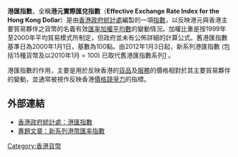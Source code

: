 '''港匯指數'''，全稱'''港元實際匯兌指數'''（'''Effective Exchange Rate Index for the Hong Kong Dollar'''）是由[[香港|香港]][[政府統計處|政府統計處]]編製的一項[[指數|指數]]，以反映港元與香港主要貿易夥伴之貨幣的名義有效[[匯率|匯率]][[加權|加權]][[平均數|平均數]]的變動情況。加權比重是按1999年至2000年平均貿易模式所制定，但政府並未有公佈詳細的計算公式。舊港匯指數基準日為2000年1月1日，基數為100點。由2012年1月3日起，新系列港匯指數 (包括15種貨幣及以2010年1月 = 100) 已取代舊港匯指數系列[http://www.censtatd.gov.hk/hkstat/sub/sp110_tc.jsp?subjectID=110&tableID=125&Id=0&productType=8] {{Wayback|url=http://www.censtatd.gov.hk/hkstat/sub/sp110_tc.jsp?subjectID=110&tableID=125&Id=0&productType=8 |date=20160306092743 }}。

港匯指數的作用，主要是用於反映香港的[[貨品|貨品]]及[[服務|服務]]的價格相對於其主要貿易夥伴的變動，並通常被視作反映香港[[價格競爭力|價格競爭力]]的指標。

==外部連結==
*[http://www.censtatd.gov.hk/hong_kong_statistics/statistical_tables/index_tc.jsp?subjectID=9&tableID=125 香港政府統計處：港匯指數] {{Wayback|url=http://www.censtatd.gov.hk/hong_kong_statistics/statistical_tables/index_tc.jsp?subjectID=9&tableID=125 |date=20120103205234 }}
*[http://www.statistics.gov.hk/pub/B71112FC2011XXXXB0100.pdf 專題文章：新系列港幣匯率指數] {{Wayback|url=http://www.statistics.gov.hk/pub/B71112FC2011XXXXB0100.pdf |date=20191106163312 }}

{{HK-econ-stub}}

[[Category:香港貨幣|Category:香港貨幣]]